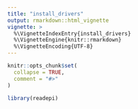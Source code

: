 ```yaml
---
title: "install_drivers"
output: rmarkdown::html_vignette
vignette: >
  %\VignetteIndexEntry{install_drivers}
  %\VignetteEngine{knitr::rmarkdown}
  %\VignetteEncoding{UTF-8}
---
```


```r
knitr::opts_chunk$set(
  collapse = TRUE,
  comment = "#>"
)
```

```r
library(readepi)
```
